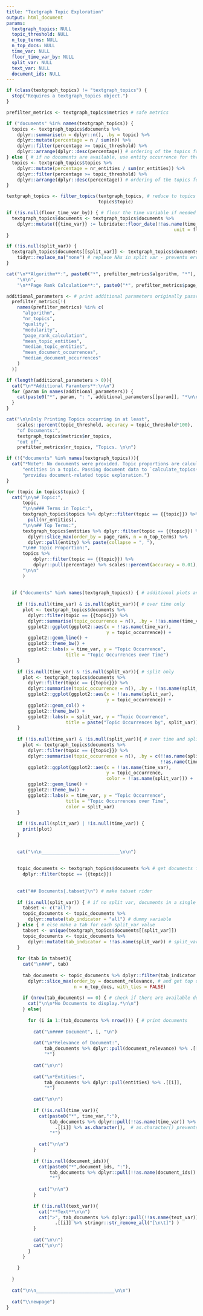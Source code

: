 ```yaml
---
title: "Textgraph Topic Exploration"
output: html_document
params:
  textgraph_topics: NULL
  topic_threshold: NULL
  n_top_terms: NULL
  n_top_docs: NULL
  time_var: NULL
  floor_time_var_by: NULL
  split_var: NULL
  text_var: NULL
  document_ids: NULL
---
```



```r

if (class(textgraph_topics) != "textgraph_topics") {
  stop("Requires a textgraph_topics object.")
}

prefilter_metrics <- textgraph_topics$metrics # safe metrics

if ("documents" %in% names(textgraph_topics)) { 
  topics <- textgraph_topics$documents %>% 
    dplyr::summarise(n = dplyr::n(), .by = topic) %>% 
    dplyr::mutate(percentage = n / sum(n)) %>% 
    dplyr::filter(percentage >= topic_threshold) %>% 
    dplyr::arrange(dplyr::desc(percentage)) # ordering of the topics for printout
} else { # if no documents are available, use entity occurrence for threshold 
  topics <- textgraph_topics$topics %>% 
    dplyr::mutate(percentage = nr_entities / sum(nr_entities)) %>% 
    dplyr::filter(percentage >= topic_threshold) %>% 
    dplyr::arrange(dplyr::desc(percentage)) # ordering of the topics for printout
}

textgraph_topics <- filter_topics(textgraph_topics, # reduce to topics above threshold
                                  topics$topic)

if (!is.null(floor_time_var_by)) { # floor the time variable if needed
  textgraph_topics$documents <- textgraph_topics$documents %>% 
    dplyr::mutate({{time_var}} := lubridate::floor_date(!!as.name(time_var),
                                                              unit = floor_time_var_by))
}

if (!is.null(split_var)) {
  textgraph_topics$documents[[split_var]] <- textgraph_topics$documents[[split_var]] %>% 
    tidyr::replace_na("none") # replace NAs in split var - prevents error when plotting only NA values (potential ggplot2 bug - see https://github.com/tidyverse/ggplot2/issues/5623)
}
```


```r
cat("\n**Algorithm**:", paste0("*", prefilter_metrics$algorithm, "*"),
    "\n\n",
    "\n**Page Rank Calculation**:", paste0("*", prefilter_metrics$page_rank_calculation, "*\n"))

additional_parameters <- # print additional parameters originally passed via "..."
  prefilter_metrics[!(
    names(prefilter_metrics) %in% c(
      "algorithm",
      "nr_topics",
      "quality",
      "modularity",
      "page_rank_calculation",
      "mean_topic_entities",
      "median_topic_entities",
      "mean_document_occurrences",
      "median_document_occurrences"
    )
  )]

if (length(additional_parameters > 0)){
  cat("\n**Additional Paramters**:\n\n")
  for (param in names(additional_parameters)) {
    cat(paste0("*", param, ": ", additional_parameters[[param]], "*\n\n"))
  }
}

cat("\n\nOnly Printing Topics occurring in at least", 
    scales::percent(topic_threshold, accuracy = topic_threshold*100),
    "of Documents:",  
    textgraph_topics$metrics$nr_topics, 
    "out of", 
    prefilter_metrics$nr_topics, "Topics. \n\n")

if (!("documents" %in% names(textgraph_topics))){
  cat("*Note*: No documents were provided. Topic proportions are calculated as number of",
      "entities in a topic. Passing document data to `calculate_topics()`",
      "provides document-related topic exploration.")
}

for (topic in topics$topic) {
  cat("\n\n# Topic:", 
      topic,
      "\n\n### Terms in Topic:", 
      textgraph_topics$topics %>% dplyr::filter(topic == {{topic}}) %>% 
        pull(nr_entities),
      "\n\n## Top Terms:",
      textgraph_topics$entities %>% dplyr::filter(topic == {{topic}}) %>% 
        dplyr::slice_max(order_by = page_rank, n = n_top_terms) %>% 
        dplyr::pull(entity) %>% paste(collapse = ", "),
      "\n## Topic Proportion:",
      topics %>% 
          dplyr::filter(topic == {{topic}}) %>% 
          dplyr::pull(percentage) %>% scales::percent(accuracy = 0.01),
      "\n\n"
      )
  
  
  if ("documents" %in% names(textgraph_topics)) { # additional plots and doc vars if docs are available
    
    if (!is.null(time_var) & is.null(split_var)){ # over time only
      plot <- textgraph_topics$documents %>% 
        dplyr::filter(topic == {{topic}}) %>%
        dplyr::summarise(topic_occurrence = n(), .by = !!as.name(time_var)) %>% 
        ggplot2::ggplot(ggplot2::aes(x = !!as.name(time_var), 
                                     y = topic_occurrence)) +
        ggplot2::geom_line() +
        ggplot2::theme_bw() +
        ggplot2::labs(x = time_var, y = "Topic Occurrence", 
                      title = "Topic Occurrences over Time")
    }
    
    if (is.null(time_var) & !is.null(split_var)){ # split only
      plot <- textgraph_topics$documents %>% 
        dplyr::filter(topic == {{topic}}) %>%
        dplyr::summarise(topic_occurrence = n(), .by = !!as.name(split_var)) %>% 
        ggplot2::ggplot(ggplot2::aes(x = !!as.name(split_var), 
                                     y = topic_occurrence)) +
        ggplot2::geom_col() +
        ggplot2::theme_bw() +
        ggplot2::labs(x = split_var, y = "Topic Occurrence", 
                      title = paste("Topic Occurrences by", split_var))
    }
    
    if (!is.null(time_var) & !is.null(split_var)){ # over time and split
      plot <- textgraph_topics$documents %>% 
        dplyr::filter(topic == {{topic}}) %>%
        dplyr::summarise(topic_occurrence = n(), .by = c(!!as.name(split_var),
                                                         !!as.name(time_var))) %>% 
        ggplot2::ggplot(ggplot2::aes(x = !!as.name(time_var), 
                                     y = topic_occurrence,
                                     color = !!as.name(split_var))) +
        ggplot2::geom_line() +
        ggplot2::theme_bw() +
        ggplot2::labs(x = time_var, y = "Topic Occurrence", 
                      title = "Topic Occurrences over Time",
                      color = split_var)
    }
    
    if (!is.null(split_var) | !is.null(time_var)) {
      print(plot)
    }
    
    
    cat("\n\n_____________________________\n\n")
    
    
    topic_documents <- textgraph_topics$documents %>% # get documents for the specific topic
      dplyr::filter(topic == {{topic}}) 
    
    
    cat("## Documents{.tabset}\n") # make tabset rider
    
    if (is.null(split_var)) { # if no split var, documents in a single tab
      tabset <- c("all")
      topic_documents <- topic_documents %>% 
        dplyr::mutate(tab_indicator = "all") # dummy variable
    } else { # else make a tab for each split_var value
      tabset <- unique(textgraph_topics$documents[[split_var]])
      topic_documents <- topic_documents %>% 
        dplyr::mutate(tab_indicator = !!as.name(split_var)) # split_var as tab
    }
    
    for (tab in tabset){
      cat("\n###", tab)
      
      tab_documents <- topic_documents %>% dplyr::filter(tab_indicator == tab) %>% # filter tab specific documents
        dplyr::slice_max(order_by = document_relevance, # and get top docs
                         n = n_top_docs, with_ties = FALSE) 
      
      if (nrow(tab_documents) == 0) { # check if there are available documents
        cat("\n\n*No Documents to display.*\n\n")
      } else{
        
        for (i in 1:(tab_documents %>% nrow())) { # print documents
          
          cat("\n#### Document", i, "\n")
          
          cat("\n*Relevance of Document:", 
              tab_documents %>% dplyr::pull(document_relevance) %>% .[[i]],
              "*")
          
          cat("\n\n")
          
          cat("\n*Entities:",
              tab_documents %>% dplyr::pull(entities) %>% .[[i]],
              "*")
          
          cat("\n\n")
          
          if (!is.null(time_var)){
            cat(paste0("*", time_var,":"),
                tab_documents %>% dplyr::pull(!!as.name(time_var)) %>% 
                  .[[i]] %>% as.character(),  # as.character() prevents scrambled output
                "*")
            
            cat("\n\n")
          }
          
          if (!is.null(document_ids)){
            cat(paste0("*",document_ids, ":"),
                tab_documents %>% dplyr::pull(!!as.name(document_ids)) %>% .[[i]],
                "*")
            
            cat("\n\n")
          }
          
          if (!is.null(text_var)){
            cat("**Text**\n\n")
            cat(">", tab_documents %>% dplyr::pull(!!as.name(text_var)) %>% 
                  .[[i]] %>% stringr::str_remove_all("[\n\t]") )
          }
          
          cat("\n\n")
          cat("\n\n")
        }
      }
      
    }
    
  }
  
  cat("\n\n_____________________________\n\n")
  
  cat("\\newpage")
}
```
